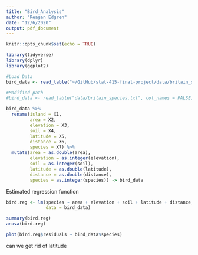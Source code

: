 ```yaml
---
title: "Bird_Analysis"
author: "Reagan Edgren"
date: "12/6/2020"
output: pdf_document
---
```


```r
knitr::opts_chunk$set(echo = TRUE)
```

```r
library(tidyverse)
library(dplyr)
library(ggplot2)
```



```r
#Load Data
bird_data <- read_table("~/GitHub/stat-415-final-project/data/britain_species.txt", col_names = FALSE)

#Modified path
#bird_data <- read_table("data/britain_species.txt", col_names = FALSE)

bird_data %>% 
  rename(island = X1,
         area = X2,
         elevation = X3,
         soil = X4,
         latitude = X5,
         distance = X6,
         species = X7) %>%
  mutate(area = as.double(area),
         elevation = as.integer(elevation),
         soil = as.integer(soil),
         latitude = as.double(latitude),
         distance = as.double(distance),
         species = as.integer(species)) -> bird_data
```


Estimated regression function
```r
bird.reg <- lm(species ~ area + elevation + soil + latitude + distance, 
               data = bird_data)

summary(bird.reg)
anova(bird.reg)
```



```r
plot(bird.reg$residuals ~ bird_data$species)
```

can we get rid of latitude

```r

```
































